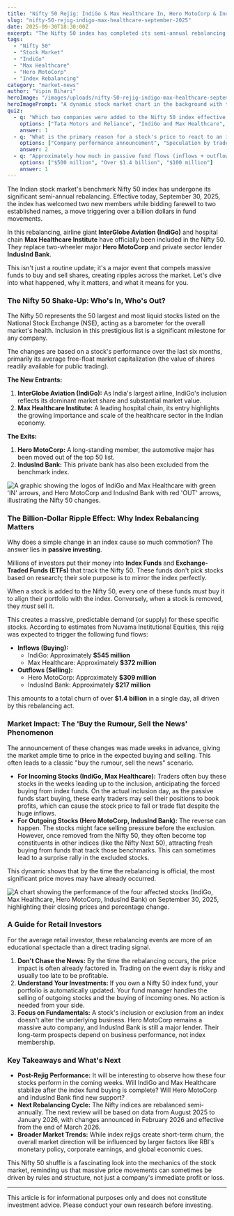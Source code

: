 ```yaml
---
title: "Nifty 50 Rejig: IndiGo & Max Healthcare In, Hero MotoCorp & IndusInd Bank Out"
slug: "nifty-50-rejig-indigo-max-healthcare-september-2025"
date: 2025-09-30T18:30:00Z
excerpt: "The Nifty 50 index has completed its semi-annual rebalancing. We break down the new entrants and exits, and explain what this multi-billion dollar shuffle means for you as an investor."
tags:
  - "Nifty 50"
  - "Stock Market"
  - "IndiGo"
  - "Max Healthcare"
  - "Hero MotoCorp"
  - "Index Rebalancing"
category: "market-news"
author: "Vipin Bihari"
heroImage: "/images/uploads/nifty-50-rejig-indigo-max-healthcare-september-2025/hero-image.jpg"
heroImagePrompt: "A dynamic stock market chart in the background with the logos of IndiGo and Max Healthcare prominently featured with upward green arrows, and the logos of Hero MotoCorp and IndusInd Bank with downward red arrows, symbolizing the Nifty 50 index change."
quiz:
  - q: "Which two companies were added to the Nifty 50 index effective September 30, 2025?"
    options: ["Tata Motors and Reliance", "IndiGo and Max Healthcare", "Wipro and Infosys"]
    answer: 1
  - q: "What is the primary reason for a stock's price to react to an index rebalancing?"
    options: ["Company performance announcement", "Speculation by traders", "Forced buying and selling by passive index funds"]
    answer: 2
  - q: "Approximately how much in passive fund flows (inflows + outflows) were triggered by this Nifty 50 rejig?"
    options: ["$500 million", "Over $1.4 billion", "$100 million"]
    answer: 1
---
```


The Indian stock market's benchmark Nifty 50 index has undergone its significant semi-annual rebalancing. Effective today, September 30, 2025, the index has welcomed two new members while bidding farewell to two established names, a move triggering over a billion dollars in fund movements.

In this rebalancing, airline giant **InterGlobe Aviation (IndiGo)** and hospital chain **Max Healthcare Institute** have officially been included in the Nifty 50. They replace two-wheeler major **Hero MotoCorp** and private sector lender **IndusInd Bank**.

This isn't just a routine update; it's a major event that compels massive funds to buy and sell shares, creating ripples across the market. Let's dive into what happened, why it matters, and what it means for you.

### The Nifty 50 Shake-Up: Who's In, Who's Out?

The Nifty 50 represents the 50 largest and most liquid stocks listed on the National Stock Exchange (NSE), acting as a barometer for the overall market's health. Inclusion in this prestigious list is a significant milestone for any company.

The changes are based on a stock's performance over the last six months, primarily its average free-float market capitalization (the value of shares readily available for public trading).

**The New Entrants:**
1.  **InterGlobe Aviation (IndiGo):** As India's largest airline, IndiGo's inclusion reflects its dominant market share and substantial market value.
2.  **Max Healthcare Institute:** A leading hospital chain, its entry highlights the growing importance and scale of the healthcare sector in the Indian economy.

**The Exits:**
1.  **Hero MotoCorp:** A long-standing member, the automotive major has been moved out of the top 50 list.
2.  **IndusInd Bank:** This private bank has also been excluded from the benchmark index.

![A graphic showing the logos of IndiGo and Max Healthcare with green 'IN' arrows, and Hero MotoCorp and IndusInd Bank with red 'OUT' arrows, illustrating the Nifty 50 changes.](/images/uploads/nifty-50-rejig-indigo-max-healthcare-september-2025/nifty-rejig-in-out.png)

### The Billion-Dollar Ripple Effect: Why Index Rebalancing Matters

Why does a simple change in an index cause so much commotion? The answer lies in **passive investing**.

Millions of investors put their money into **Index Funds** and **Exchange-Traded Funds (ETFs)** that track the Nifty 50. These funds don't pick stocks based on research; their sole purpose is to mirror the index perfectly.

When a stock is added to the Nifty 50, every one of these funds *must* buy it to align their portfolio with the index. Conversely, when a stock is removed, they *must* sell it.

This creates a massive, predictable demand (or supply) for these specific stocks. According to estimates from Nuvama Institutional Equities, this rejig was expected to trigger the following fund flows:

*   **Inflows (Buying):**
    *   IndiGo: Approximately **$545 million**
    *   Max Healthcare: Approximately **$372 million**
*   **Outflows (Selling):**
    *   Hero MotoCorp: Approximately **$309 million**
    *   IndusInd Bank: Approximately **$217 million**

This amounts to a total churn of over **$1.4 billion** in a single day, all driven by this rebalancing act.

### Market Impact: The 'Buy the Rumour, Sell the News' Phenomenon

The announcement of these changes was made weeks in advance, giving the market ample time to price in the expected buying and selling. This often leads to a classic "buy the rumour, sell the news" scenario.

*   **For Incoming Stocks (IndiGo, Max Healthcare):** Traders often buy these stocks in the weeks leading up to the inclusion, anticipating the forced buying from index funds. On the actual inclusion day, as the passive funds start buying, these early traders may sell their positions to book profits, which can cause the stock price to fall or trade flat despite the huge inflows.
*   **For Outgoing Stocks (Hero MotoCorp, IndusInd Bank):** The reverse can happen. The stocks might face selling pressure before the exclusion. However, once removed from the Nifty 50, they often become top constituents in other indices (like the Nifty Next 50), attracting fresh buying from funds that track those benchmarks. This can sometimes lead to a surprise rally in the excluded stocks.

This dynamic shows that by the time the rebalancing is official, the most significant price moves may have already occurred.

![A chart showing the performance of the four affected stocks (IndiGo, Max Healthcare, Hero MotoCorp, IndusInd Bank) on September 30, 2025, highlighting their closing prices and percentage change.](/images/uploads/nifty-50-rejig-indigo-max-healthcare-september-2025/stock-performance-chart.png)

### A Guide for Retail Investors

For the average retail investor, these rebalancing events are more of an educational spectacle than a direct trading signal.

1.  **Don't Chase the News:** By the time the rebalancing occurs, the price impact is often already factored in. Trading on the event day is risky and usually too late to be profitable.
2.  **Understand Your Investments:** If you own a Nifty 50 index fund, your portfolio is automatically updated. Your fund manager handles the selling of outgoing stocks and the buying of incoming ones. No action is needed from your side.
3.  **Focus on Fundamentals:** A stock's inclusion or exclusion from an index doesn't alter the underlying business. Hero MotoCorp remains a massive auto company, and IndusInd Bank is still a major lender. Their long-term prospects depend on business performance, not index membership.

### Key Takeaways and What's Next

*   **Post-Rejig Performance:** It will be interesting to observe how these four stocks perform in the coming weeks. Will IndiGo and Max Healthcare stabilize after the index fund buying is complete? Will Hero MotoCorp and IndusInd Bank find new support?
*   **Next Rebalancing Cycle:** The Nifty indices are rebalanced semi-annually. The next review will be based on data from August 2025 to January 2026, with changes announced in February 2026 and effective from the end of March 2026.
*   **Broader Market Trends:** While index rejigs create short-term churn, the overall market direction will be influenced by larger factors like RBI's monetary policy, corporate earnings, and global economic cues.

This Nifty 50 shuffle is a fascinating look into the mechanics of the stock market, reminding us that massive price movements can sometimes be driven by rules and structure, not just a company's immediate profit or loss.

---
This article is for informational purposes only and does not constitute investment advice. Please conduct your own research before investing.